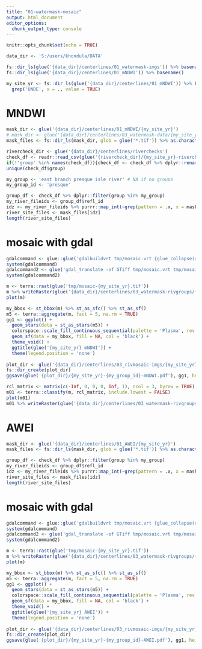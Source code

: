 ---
title: "01-watermask-mosaic"
output: html_document
editor_options: 
  chunk_output_type: console
---

```{r setup, include=FALSE}
knitr::opts_chunk$set(echo = TRUE)
```

```{r}
data_dir <- 'S:/users/khondula/DATA'

fs::dir_ls(glue('{data_dir}/centerlines/01_watermask-imgs')) %>% basename()
fs::dir_ls(glue('{data_dir}/centerlines/01_mNDWI')) %>% basename()

my_site_yr <- fs::dir_ls(glue('{data_dir}/centerlines/01_mNDWI')) %>% basename() %>%
  grep('UNDE', x = ., value = TRUE)
```

# MNDWI

```{r}
mask_dir <- glue('{data_dir}/centerlines/01_mNDWI/{my_site_yr}')
# mask_dir <- glue('{data_dir}/centerlines/03_watermask-data/{my_site_yr}')
mask_files <- fs::dir_ls(mask_dir, glob = glue('*.tif')) %>% as.character()
```

```{r}
rivercheck_dir <- glue('{data_dir}/centerlines/riverchecks')
check_df <- readr::read_csv(glue('{rivercheck_dir}/{my_site_yr}-rivercheck-notes.csv')) %>% dplyr::filter(river_check)
if(!'group' %in% names(check_df)){check_df <- check_df %>% dplyr::rename(group = notes)}
unique(check_df$group)
```

```{r}
my_group <- 'east branch presque isle river' # NA if no groups
my_group_id <- 'presque'
```

```{r}
group_df <- check_df %>% dplyr::filter(group %in% my_group)
my_river_fileids <- group_df$refl_id
idz <- my_river_fileids %>% purrr::map_int(~grep(pattern = .x, x = mask_files))
river_site_files <- mask_files[idz]
length(river_site_files)
```

# mosaic with gdal

```{r}
gdalcommand <- glue::glue('gdalbuildvrt tmp/mosaic.vrt {glue_collapse(river_site_files, sep = " ")}')
system(gdalcommand)
gdalcommand2 <- glue('gdal_translate -of GTiff tmp/mosaic.vrt tmp/mosaic-{my_site_yr}.tif')
system(gdalcommand2)

m <- terra::rast(glue('tmp/mosaic-{my_site_yr}.tif'))
m %>% writeRaster(glue('{data_dir}/centerlines/03_watermask-rivgroups/{my_site_yr}-{my_group_id}-MNDWI.tif'))
plot(m)

my_bbox <- st_bbox(m) %>% st_as_sfc() %>% st_as_sf()
m5 <- terra::aggregate(m, fact = 5, na.rm = TRUE)
gg1 <- ggplot() +
  geom_stars(data = st_as_stars(m5)) +
  colorspace::scale_fill_continuous_sequential(palette = 'Plasma', rev = TRUE) +
  geom_sf(data = my_bbox, fill = NA, col = 'black') +
  theme_void() +
  ggtitle(glue('{my_site_yr} mNDWI')) +
  theme(legend.position = 'none')
  
plot_dir <- glue('{data_dir}/centerlines/03_rivmosaic-imgs/{my_site_yr}')
fs::dir_create(plot_dir)
ggsave(glue('{plot_dir}/{my_site_yr}-{my_group_id}-mNDWI.pdf'), gg1, height = 12, width = 8)

rcl_matrix <- matrix(c(-Inf, 0, 0, 0, Inf, 1), ncol = 3, byrow = TRUE)
m01 <- terra::classify(m, rcl_matrix, include.lowest = FALSE)
plot(m01)
m01 %>% writeRaster(glue('{data_dir}/centerlines/03_watermask-rivgroups/{my_site_yr}-{my_group_id}-MNDWI_01.tif'))
```

# AWEI

```{r}
mask_dir <- glue('{data_dir}/centerlines/01_AWEI/{my_site_yr}')
mask_files <- fs::dir_ls(mask_dir, glob = glue('*.tif')) %>% as.character()
```


```{r}
group_df <- check_df %>% dplyr::filter(group %in% my_group)
my_river_fileids <- group_df$refl_id
idz <- my_river_fileids %>% purrr::map_int(~grep(pattern = .x, x = mask_files))
river_site_files <- mask_files[idz]
length(river_site_files)
```


# mosaic with gdal

```{r}
gdalcommand <- glue::glue('gdalbuildvrt tmp/mosaic.vrt {glue_collapse(river_site_files, sep = " ")}')
system(gdalcommand)
gdalcommand2 <- glue('gdal_translate -of GTiff tmp/mosaic.vrt tmp/mosaic-{my_site_yr}.tif')
system(gdalcommand2)

m <- terra::rast(glue('tmp/mosaic-{my_site_yr}.tif'))
m %>% writeRaster(glue('{data_dir}/centerlines/03_watermask-rivgroups/{my_site_yr}-{my_group_id}-AWEI.tif'))
plot(m)

my_bbox <- st_bbox(m) %>% st_as_sfc() %>% st_as_sf()
m5 <- terra::aggregate(m, fact = 5, na.rm = TRUE)
gg1 <- ggplot() +
  geom_stars(data = st_as_stars(m5)) +
  colorspace::scale_fill_continuous_sequential(palette = 'Plasma', rev = TRUE) +
  geom_sf(data = my_bbox, fill = NA, col = 'black') +
  theme_void() +
  ggtitle(glue('{my_site_yr} AWEI')) +
  theme(legend.position = 'none')
  
plot_dir <- glue('{data_dir}/centerlines/03_rivmosaic-imgs/{my_site_yr}')
fs::dir_create(plot_dir)
ggsave(glue('{plot_dir}/{my_site_yr}-{my_group_id}-AWEI.pdf'), gg1, height = 12, width = 12) # adjust fig size if needed
```
